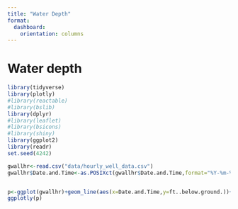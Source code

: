```yaml
---
title: "Water Depth"
format: 
  dashboard: 
    orientation: columns
---
```



# Water depth

```r
library(tidyverse)
library(plotly)             
#library(reactable)
#library(bslib)
library(dplyr)
#library(leaflet)
#library(bsicons)
#library(shiny)
library(ggplot2)
library(readr)
set.seed(4242)

gwallhr<-read.csv("data/hourly_well_data.csv")
gwallhr$Date.and.Time<-as.POSIXct(gwallhr$Date.and.Time,format="%Y-%m-%d %H:%M:%S")


p<-ggplot(gwallhr)+geom_line(aes(x=Date.and.Time,y=ft..below.ground.))+theme_light()+facet_wrap(vars(Well_Name),nrow = 6,scales = "free",)+scale_y_reverse()
ggplotly(p)
```